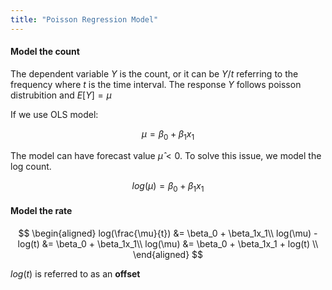 ```yaml
---
title: "Poisson Regression Model"
---
```


#### Model the count

The dependent variable $Y$ is the count, or it can be $Y/t$ referring to the frequency where $t$ is the time interval. The response $Y$ follows poisson distrubition and $E[Y] = \mu$

If we use OLS model:

$$ \mu = \beta_0 + \beta_1x_1$$

The model can have forecast value $\hat{\mu} < 0$. To solve this issue, we model the log count.

$$log(\mu) = \beta_0 + \beta_1x_1$$


#### Model the rate

$$
\begin{aligned}
log(\frac{\mu}{t}) &=  \beta_0 + \beta_1x_1\\
log(\mu) - log(t) &= \beta_0 + \beta_1x_1\\
log(\mu) &= \beta_0 + \beta_1x_1 + log(t) \\
\end{aligned}
$$

$log(t)$ is referred to as an **offset**


